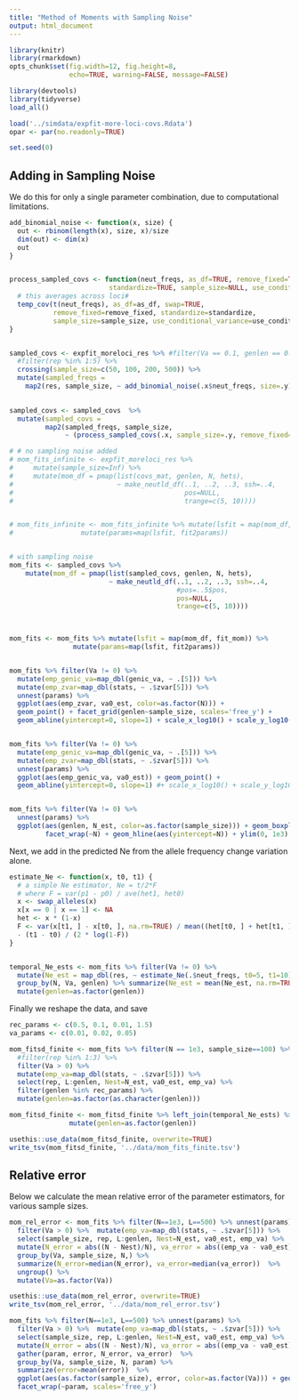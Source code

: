 ```yaml
---
title: "Method of Moments with Sampling Noise"
output: html_document
---
```


```r
library(knitr)
library(rmarkdown)
opts_chunk$set(fig.width=12, fig.height=8, 
               echo=TRUE, warning=FALSE, message=FALSE)
```

```r

library(devtools)
library(tidyverse)
load_all()

load('../simdata/expfit-more-loci-covs.Rdata')
opar <- par(no.readonly=TRUE)

set.seed(0)

```

## Adding in Sampling Noise

We do this for only a single parameter combination, due to computational
limitations.

```r

add_binomial_noise <- function(x, size) {
  out <- rbinom(length(x), size, x)/size
  dim(out) <- dim(x)
  out
}


process_sampled_covs <- function(neut_freqs, as_df=TRUE, remove_fixed=TRUE,
                         standardize=TRUE, sample_size=NULL, use_conditional_variance=FALSE) {
  # this averages across loci#
  temp_cov(t(neut_freqs), as_df=as_df, swap=TRUE,
           remove_fixed=remove_fixed, standardize=standardize, 
           sample_size=sample_size, use_conditional_variance=use_conditional_variance)
}


sampled_covs <- expfit_moreloci_res %>% #filter(Va == 0.1, genlen == 0.5) %>% 
  #filter(rep %in% 1:5) %>%
  crossing(sample_size=c(50, 100, 200, 500)) %>%
  mutate(sampled_freqs =  
    map2(res, sample_size, ~ add_binomial_noise(.x$neut_freqs, size=.y))) 
  

sampled_covs <- sampled_covs  %>%
  mutate(sampled_covs = 
         map2(sampled_freqs, sample_size, 
              ~ (process_sampled_covs(.x, sample_size=.y, remove_fixed=FALSE, as_df=FALSE))))

# # no sampling noise added
# mom_fits_infinite <- expfit_moreloci_res %>% 
#     mutate(sample_size=Inf) %>%
#     mutate(mom_df = pmap(list(covs_mat, genlen, N, hets), 
#                          ~ make_neutld_df(..1, ..2, ..3, ssh=..4, 
#                                           pos=NULL,
#                                           trange=c(5, 10)))) 


# mom_fits_infinite <- mom_fits_infinite %>% mutate(lsfit = map(mom_df, fit_mom)) %>%
#                 mutate(params=map(lsfit, fit2params))


# with sampling noise
mom_fits <- sampled_covs %>% 
    mutate(mom_df = pmap(list(sampled_covs, genlen, N, hets), 
                         ~ make_neutld_df(..1, ..2, ..3, ssh=..4, 
                                          #pos=..5$pos, 
                                          pos=NULL,
                                          trange=c(5, 10))))
                                          


mom_fits <- mom_fits %>% mutate(lsfit = map(mom_df, fit_mom)) %>%
                mutate(params=map(lsfit, fit2params))


mom_fits %>% filter(Va != 0) %>% 
  mutate(emp_genic_va=map_dbl(genic_va, ~ .[5])) %>%
  mutate(emp_zvar=map_dbl(stats, ~ .$zvar[5])) %>%
  unnest(params) %>%
  ggplot(aes(emp_zvar, va0_est, color=as.factor(N))) +
  geom_point() + facet_grid(genlen~sample_size, scales='free_y') +
  geom_abline(yintercept=0, slope=1) + scale_x_log10() + scale_y_log10()


mom_fits %>% filter(Va != 0) %>% 
  mutate(emp_genic_va=map_dbl(genic_va, ~ .[5])) %>%
  mutate(emp_zvar=map_dbl(stats, ~ .$zvar[5])) %>%
  unnest(params) %>%
  ggplot(aes(emp_genic_va, va0_est)) + geom_point() + 
  geom_abline(yintercept=0, slope=1) #+ scale_x_log10() + scale_y_log10()


mom_fits %>% filter(Va != 0) %>% 
  unnest(params) %>%
  ggplot(aes(genlen, N_est, color=as.factor(sample_size))) + geom_boxplot() + 
         facet_wrap(~N) + geom_hline(aes(yintercept=N)) + ylim(0, 1e3)

```

Next, we add in the predicted Ne from the allele frequency change variation
alone.

```r

estimate_Ne <- function(x, t0, t1) {
  # a simple Ne estimator, Ne = t/2*F
  # where F = var(p1 - p0) / ave(het1, het0)
  x <- swap_alleles(x)
  x[x == 0 | x == 1] <- NA
  het <- x * (1-x)
  F <- var(x[t1, ] - x[t0, ], na.rm=TRUE) / mean((het[t0, ] + het[t1, ]) / 2, na.rm=TRUE)
  - (t1 - t0) / (2 * log(1-F))
}


temporal_Ne_ests <- mom_fits %>% filter(Va != 0) %>%
  mutate(Ne_est = map_dbl(res, ~ estimate_Ne(.$neut_freqs, t0=5, t1=10))) %>%
  group_by(N, Va, genlen) %>% summarize(Ne_est = mean(Ne_est, na.rm=TRUE))  %>%
  mutate(genlen=as.factor(genlen))


```

Finally we reshape the data, and save

```r
rec_params <- c(0.5, 0.1, 0.01, 1.5)
va_params <- c(0.01, 0.02, 0.05)

mom_fitsd_finite <- mom_fits %>% filter(N == 1e3, sample_size==100) %>% unnest(params)  %>% 
  #filter(rep %in% 1:3) %>%
  filter(Va > 0) %>%
  mutate(emp_va=map_dbl(stats, ~ .$zvar[5])) %>%
  select(rep, L:genlen, Nest=N_est, va0_est, emp_va) %>%
  filter(genlen %in% rec_params) %>%
  mutate(genlen=as.factor(as.character(genlen)))

mom_fitsd_finite <- mom_fitsd_finite %>% left_join(temporal_Ne_ests) %>%
               mutate(genlen=as.factor(genlen))

usethis::use_data(mom_fitsd_finite, overwrite=TRUE)
write_tsv(mom_fitsd_finite, '../data/mom_fits_finite.tsv')


```
## Relative error

Below we calculate the mean relative error of the parameter estimators, for
various sample sizes.

```r


mom_rel_error <- mom_fits %>% filter(N==1e3, L==500) %>% unnest(params) %>% 
  filter(Va > 0) %>%  mutate(emp_va=map_dbl(stats, ~ .$zvar[5])) %>%
  select(sample_size, rep, L:genlen, Nest=N_est, va0_est, emp_va) %>%
  mutate(N_error = abs((N - Nest)/N), va_error = abs((emp_va - va0_est)/emp_va)) %>%
  group_by(Va, sample_size, N,) %>% 
  summarize(N_error=median(N_error), va_error=median(va_error))  %>%
  ungroup() %>%
  mutate(Va=as.factor(Va))

usethis::use_data(mom_rel_error, overwrite=TRUE)
write_tsv(mom_rel_error, '../data/mom_rel_error.tsv')

mom_fits %>% filter(N==1e3, L==500) %>% unnest(params) %>% 
  filter(Va > 0) %>%  mutate(emp_va=map_dbl(stats, ~ .$zvar[5])) %>%
  select(sample_size, rep, L:genlen, Nest=N_est, va0_est, emp_va) %>%
  mutate(N_error = abs((N - Nest)/N), va_error = abs((emp_va - va0_est)/emp_va)) %>%
  gather(param, error, N_error, va_error)  %>%
  group_by(Va, sample_size, N, param) %>% 
  summarize(error=mean(error))  %>%
  ggplot(aes(as.factor(sample_size), error, color=as.factor(Va))) + geom_point()  + 
  facet_wrap(~param, scales='free_y')


```




